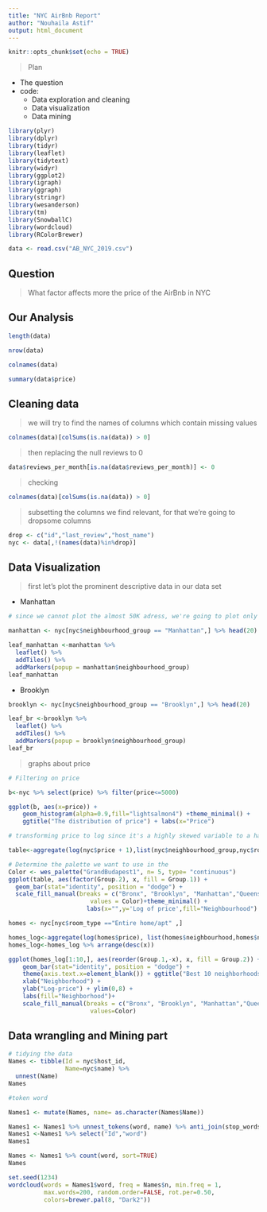 ---
title: "NYC AirBnb Report"
author: "Nouhaila Astif"
output: html_document
---

```{r setup, include=FALSE}
knitr::opts_chunk$set(echo = TRUE)
```


> Plan 

* The question
* code:
   + Data exploration and cleaning
   + Data visualization
   + Data mining 



```{r libraries,echo=FALSE, message=FALSE,warning=FALSE}
library(plyr)
library(dplyr)
library(tidyr)
library(leaflet)
library(tidytext)
library(widyr)
library(ggplot2)
library(igraph)
library(ggraph)
library(stringr)
library(wesanderson)
library(tm)
library(SnowballC)
library(wordcloud)
library(RColorBrewer)
```


```{r, loading_data, echo=FALSE}
data <- read.csv("AB_NYC_2019.csv")
```


## Question 

> What factor affects more the price of the AirBnb in NYC 

## Our Analysis


```{r}
length(data)
```
```{r}
nrow(data)
```

```{r}
colnames(data)
```
```{r}
summary(data$price)
```

## Cleaning data

> we will try to find the names of columns which contain missing values

```{r}
colnames(data)[colSums(is.na(data)) > 0]
```
> then replacing the null reviews to 0

```{r}
data$reviews_per_month[is.na(data$reviews_per_month)] <- 0
```
> checking 

```{r}
colnames(data)[colSums(is.na(data)) > 0]
```

> subsetting the columns we find relevant, for that we're going to dropsome columns

```{r}
drop <- c("id","last_review","host_name")
nyc <- data[,!(names(data)%in%drop)]
```

## Data Visualization

> first let's plot the prominent descriptive data in our data set

* Manhattan

```{r}
# since we cannot plot the almost 50K adress, we're going to plot only 20 adress from two cities as a sample

manhattan <- nyc[nyc$neighbourhood_group == "Manhattan",] %>% head(20)
```


```{r, warning=FALSE,message=FALSE}
leaf_manhattan <-manhattan %>% 
  leaflet() %>% 
  addTiles() %>% 
  addMarkers(popup = manhattan$neighbourhood_group)
leaf_manhattan
```

* Brooklyn
```{r, message=FALSE, warning=FALSE}
brooklyn <- nyc[nyc$neighbourhood_group == "Brooklyn",] %>% head(20)

leaf_br <-brooklyn %>% 
  leaflet() %>% 
  addTiles() %>% 
  addMarkers(popup = brooklyn$neighbourhood_group)
leaf_br
```

> graphs about price 

```{r,warning=FALSE, message=FALSE}
# Filtering on price

b<-nyc %>% select(price) %>% filter(price<=5000)

ggplot(b, aes(x=price)) + 
    geom_histogram(alpha=0.9,fill="lightsalmon4") +theme_minimal() +
    ggtitle("The distribution of price") + labs(x="Price")


```


```{r}
# transforming price to log since it's a highly skewed variable to a have a more normalized data

table<-aggregate(log(nyc$price + 1),list(nyc$neighbourhood_group,nyc$room_type), mean)

```


```{r}
# Determine the palette we want to use in the 
Color <- wes_palette("GrandBudapest1", n= 5, type= "continuous")
ggplot(table, aes(factor(Group.2), x, fill = Group.1)) + 
  geom_bar(stat="identity", position = "dodge") + 
  scale_fill_manual(breaks = c("Bronx", "Brooklyn", "Manhattan","Queens","Staten Island"), 
                       values = Color)+theme_minimal() +
                      labs(x="",y='Log of price',fill="Neighbourhood")
```


```{r}
homes <- nyc[nyc$room_type =="Entire home/apt" ,]

homes_log<-aggregate(log(homes$price), list(homes$neighbourhood,homes$neighbourhood_group), mean)
homes_log<-homes_log %>% arrange(desc(x))


```

```{r}
ggplot(homes_log[1:10,], aes(reorder(Group.1,-x), x, fill = Group.2)) + 
    geom_bar(stat="identity", position = "dodge") + 
    theme(axis.text.x=element_blank()) + ggtitle("Best 10 neighborhoods") +
    xlab("Neighborhood") +
    ylab("Log-price") + ylim(0,8) +
    labs(fill="Neighborhood")+
    scale_fill_manual(breaks = c("Bronx", "Brooklyn", "Manhattan","Queens","Staten Island"), 
                       values=Color)

```

## Data wrangling and Mining part 

```{r}
# tidying the data 
Names <- tibble(Id = nyc$host_id,
                Name=nyc$name) %>% 
  unnest(Name)
Names
```


```{r, message= FALSE, warning=FALSE}
#token word

Names1 <- mutate(Names, name= as.character(Names$Name))

Names1 <- Names1 %>% unnest_tokens(word, name) %>% anti_join(stop_words)
Names1 <-Names1 %>% select("Id","word")
Names1
```

```{r}
Names <- Names1 %>% count(word, sort=TRUE)
Names
```

```{r}
set.seed(1234)
wordcloud(words = Names1$word, freq = Names$n, min.freq = 1,
          max.words=200, random.order=FALSE, rot.per=0.50, 
          colors=brewer.pal(8, "Dark2"))
```

